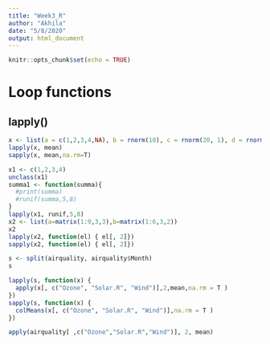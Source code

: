 ```yaml
---
title: "Week3_R"
author: "Akhila"
date: "5/8/2020"
output: html_document
---
```


```r
knitr::opts_chunk$set(echo = TRUE)
```

# Loop functions
## lapply()

```r
x <- list(a = c(1,2,3,4,NA), b = rnorm(10), c = rnorm(20, 1), d = rnorm(100, 5))
lapply(x, mean)
sapply(x, mean,na.rm=T)

x1 <- c(1,2,3,4)
unclass(x1)
summa1 <- function(summa){
  #print(summa)
  #runif(summa,5,8)
}
lapply(x1, runif,5,8)
x2 <- list(a=matrix(1:9,3,3),b=matrix(1:6,3,2))
x2
lapply(x2, function(el) { el[, 2]})
sapply(x2, function(el) { el[, 2]})

s <- split(airquality, airquality$Month)
s

lapply(s, function(x) {
  apply(x[, c("Ozone", "Solar.R", "Wind")],2,mean,na.rm = T )
})
sapply(s, function(x) {
  colMeans(x[, c("Ozone", "Solar.R", "Wind")],na.rm = T )
})

apply(airquality[ ,c("Ozone","Solar.R","Wind")], 2, mean)
```
